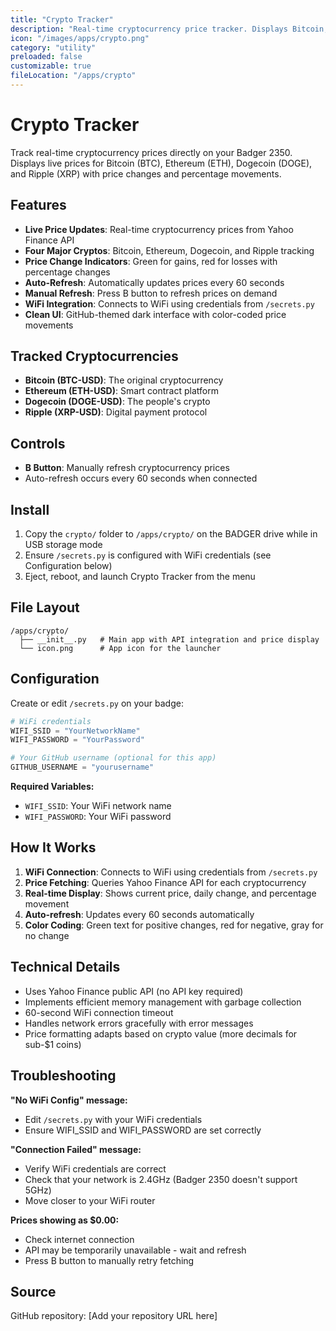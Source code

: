 ```yaml
---
title: "Crypto Tracker"
description: "Real-time cryptocurrency price tracker. Displays Bitcoin, Ethereum, Dogecoin, and Ripple prices with live updates."
icon: "/images/apps/crypto.png"
category: "utility"
preloaded: false
customizable: true
fileLocation: "/apps/crypto"
---
```


# Crypto Tracker

Track real-time cryptocurrency prices directly on your Badger 2350. Displays live prices for Bitcoin (BTC), Ethereum (ETH), Dogecoin (DOGE), and Ripple (XRP) with price changes and percentage movements.

## Features

- **Live Price Updates**: Real-time cryptocurrency prices from Yahoo Finance API
- **Four Major Cryptos**: Bitcoin, Ethereum, Dogecoin, and Ripple tracking
- **Price Change Indicators**: Green for gains, red for losses with percentage changes
- **Auto-Refresh**: Automatically updates prices every 60 seconds
- **Manual Refresh**: Press B button to refresh prices on demand
- **WiFi Integration**: Connects to WiFi using credentials from `/secrets.py`
- **Clean UI**: GitHub-themed dark interface with color-coded price movements

## Tracked Cryptocurrencies

- **Bitcoin (BTC-USD)**: The original cryptocurrency
- **Ethereum (ETH-USD)**: Smart contract platform
- **Dogecoin (DOGE-USD)**: The people's crypto
- **Ripple (XRP-USD)**: Digital payment protocol

## Controls

- **B Button**: Manually refresh cryptocurrency prices
- Auto-refresh occurs every 60 seconds when connected

## Install

1. Copy the `crypto/` folder to `/apps/crypto/` on the BADGER drive while in USB storage mode
2. Ensure `/secrets.py` is configured with WiFi credentials (see Configuration below)
3. Eject, reboot, and launch Crypto Tracker from the menu

## File Layout

```
/apps/crypto/
  ├── __init__.py   # Main app with API integration and price display
  └── icon.png      # App icon for the launcher
```

## Configuration

Create or edit `/secrets.py` on your badge:

```python
# WiFi credentials
WIFI_SSID = "YourNetworkName"
WIFI_PASSWORD = "YourPassword"

# Your GitHub username (optional for this app)
GITHUB_USERNAME = "yourusername"
```

**Required Variables:**
- `WIFI_SSID`: Your WiFi network name
- `WIFI_PASSWORD`: Your WiFi password

## How It Works

1. **WiFi Connection**: Connects to WiFi using credentials from `/secrets.py`
2. **Price Fetching**: Queries Yahoo Finance API for each cryptocurrency
3. **Real-time Display**: Shows current price, daily change, and percentage movement
4. **Auto-refresh**: Updates every 60 seconds automatically
5. **Color Coding**: Green text for positive changes, red for negative, gray for no change

## Technical Details

- Uses Yahoo Finance public API (no API key required)
- Implements efficient memory management with garbage collection
- 60-second WiFi connection timeout
- Handles network errors gracefully with error messages
- Price formatting adapts based on crypto value (more decimals for sub-$1 coins)

## Troubleshooting

**"No WiFi Config" message:**
- Edit `/secrets.py` with your WiFi credentials
- Ensure WIFI_SSID and WIFI_PASSWORD are set correctly

**"Connection Failed" message:**
- Verify WiFi credentials are correct
- Check that your network is 2.4GHz (Badger 2350 doesn't support 5GHz)
- Move closer to your WiFi router

**Prices showing as $0.00:**
- Check internet connection
- API may be temporarily unavailable - wait and refresh
- Press B button to manually retry fetching

## Source

GitHub repository: [Add your repository URL here]

